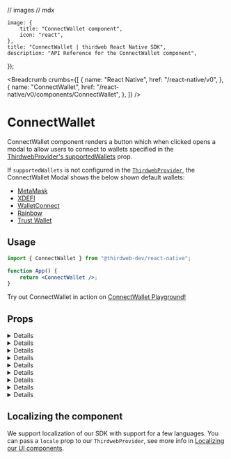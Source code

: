 // images
// mdx

	image: {
		title: "ConnectWallet component",
		icon: "react",
	},
	title: "ConnectWallet | thirdweb React Native SDK",
	description: "API Reference for the ConnectWallet component",
});

<Breadcrumb
	crumbs={[
		{
			name: "React Native",
			href: "/react-native/v0",
		},
		{
			name: "ConnectWallet",
			href: "/react-native/v0/components/ConnectWallet",
		},
	]}
/>

# ConnectWallet

ConnectWallet component renders a button which when clicked opens a modal to allow users to connect to wallets specified in the [ThirdwebProvider's supportedWallets](/react-native/v0/connecting-wallets#supported-wallets) prop.

If `supportedWallets` is not configured in the [`ThirdwebProvider`](/react-native/v0/ThirdwebProvider), the ConnectWallet Modal shows the below shown default wallets:

- [MetaMask](/react-native/v0/wallets/metamask)
- [XDEFI](/react-native/v0/wallets/XDEFI)
- [WalletConnect](/react-native/v0/wallets/walletconnect)
- [Rainbow](/react-native/v0/wallets/rainbow)
- [Trust Wallet](/react-native/v0/wallets/trust)

<DocImage src={ConnectWalletHeroImage} />

## Usage

```jsx
import { ConnectWallet } from "@thirdweb-dev/react-native";

function App() {
	return <ConnectWallet />;
}
```

<Callout variant='info' title="Playground">

Try out ConnectWallet in action on [ConnectWallet Playground!](https://thirdweb.com/dashboard/wallets/connect)

</Callout>

## Props

<Details id="theme" summary="theme">
	<ThemeMDX />
</Details>

<Details id="buttonTitle" summary="buttonTitle">
	<BtnTitleMDX />
</Details>

<Details id="modalTitle" summary="modalTitle">
	<ModalTitleMdx />
</Details>

<Details id="detailsButton" summary="detailsBtn">
	<DetailsBtnMDX />
</Details>

<Details id="hideTestnetFaucet" summary="hideTestnetFaucet">
	<HideTestnetFaucetMDX />
</Details>

<Details id="tos" summary="termsOfServiceUrl and privacyPolicyUrl">
	<TOSMDX />
</Details>

<Details id="supportedTokens" summary="supportedTokens">
	<SupportedTokensMDX />
</Details>

<Details id="displayBalanceToken" summary="displayBalanceToken">
	<DisplayBalanceTokenMDX />
</Details>

<Details id="switchToActiveChain" summary="switchToActiveChain">
	<SwitchToActiveChainMDX />
</Details>

## Localizing the component

We support localization of our SDK with support for a few languages.
You can pass a `locale` prop to our `ThirdwebProvider`, see more info in [Localizing our UI components](/react-native/v0/ThirdwebProvider#localizing-our-ui-components).
